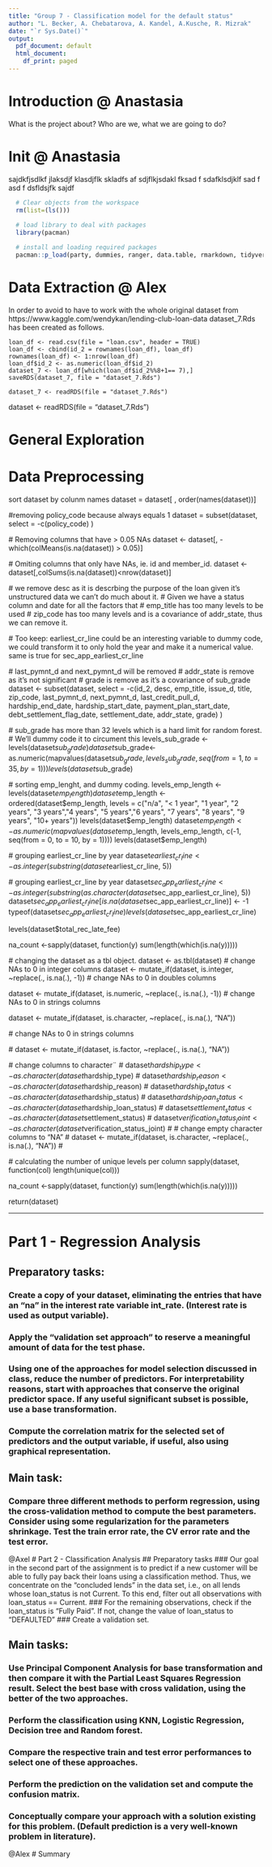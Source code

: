 ```yaml
---
title: "Group 7 - Classification model for the default status"
author: "L. Becker, A. Chebatarova, A. Kandel, A.Kusche, R. Mizrak"
date: "`r Sys.Date()`"
output:
  pdf_document: default
  html_document:
    df_print: paged
---
```


# Introduction @ Anastasia

What is the project about? Who are we, what we are going to do?


# Init @ Anastasia
sajdkfjsdlkf jlaksdjf klasdjflk skladfs
af sdjflkjsdakl fksad f
sdafklsdjklf sad
f asd
f dsfldsjfk sajdf
```r

  # Clear objects from the workspace
  rm(list=(ls()))
  
  # load library to deal with packages
  library(pacman)

  # install and loading required packages
  pacman::p_load(party, dummies, ranger, data.table, rmarkdown, tidyverse, caret, pls, corrplot, randomForest, foreach, plyr, tidyverse, magrittr, dplyr, tibble, doMC, pROC, class,MLmetrics, tree)
```
   

# Data Extraction @ Alex

In order to avoid to have to work with the whole original dataset from https://www.kaggle.com/wendykan/lending-club-loan-data
dataset_7.Rds has been created as follows.

``` 
loan_df <- read.csv(file = "loan.csv", header = TRUE)
loan_df <- cbind(id_2 = rownames(loan_df), loan_df)
rownames(loan_df) <- 1:nrow(loan_df)
loan_df$id_2 <- as.numeric(loan_df$id_2)
dataset_7 <- loan_df[which(loan_df$id_2%%8+1== 7),]
saveRDS(dataset_7, file = "dataset_7.Rds")

dataset_7 <- readRDS(file = "dataset_7.Rds")
```


  dataset <- readRDS(file = "dataset_7.Rds")
  
  
# General Exploration



# Data Preprocessing

sort dataset by colunm names
  dataset = dataset[ , order(names(dataset))]
  
  #removing policy_code because always equals 1
  dataset = subset(dataset, select = -c(policy_code) )
  
  
  # Removing columns that have > 0.05 NAs
  dataset <- dataset[, -which(colMeans(is.na(dataset)) > 0.05)]
  
  # Omiting columns that only have NAs, ie. id and member_id.
  dataset <- dataset[,colSums(is.na(dataset))<nrow(dataset)]
  
  # we remove desc as it is descrbing the purpose of the loan given it's unstructured data we can't do much about it.
  # Given we have a status column and date for all the factors that 
  # emp_title has too many levels to be used 
  # zip_code has too many levels and is a covariance of addr_state, thus we can remove it.
  
  # Too keep: earliest_cr_line could be an interesting variable to dummy code, we could transform it to only hold the year and make it a numerical value. same is true for sec_app_earliest_cr_line

  # last_pymnt_d and next_pymnt_d will be removed
  # addr_state is remove as it's not significant
  # grade is remove as it's a covariance of sub_grade
  dataset <- subset(dataset, select = -c(id_2, desc, emp_title, issue_d, title, zip_code, last_pymnt_d, next_pymnt_d, last_credit_pull_d, hardship_end_date, hardship_start_date, payment_plan_start_date, debt_settlement_flag_date, settlement_date, addr_state, grade) )

  # sub_grade has more than 32 levels which is a hard limit for random forest.
  # We'll dummy code it to circument this
  levels_sub_grade <- levels(dataset$sub_grade)
  dataset$sub_grade<- as.numeric(mapvalues(dataset$sub_grade, levels_sub_grade, seq(from = 1, to = 35, by = 1)))
  levels(dataset$sub_grade)
  
  # sorting emp_lenght, and dummy coding.
  levels_emp_length <- levels(dataset$emp_length)
  dataset$emp_length <- ordered(dataset$emp_length, levels = c("n/a", "< 1 year", "1 year", "2 years", "3 years","4 years", "5 years","6 years", "7 years", "8 years", "9 years", "10+ years"))
  levels(dataset$emp_length)
  dataset$emp_length <- as.numeric(mapvalues(dataset$emp_length, levels_emp_length, c(-1, seq(from = 0, to = 10, by = 1))))
  levels(dataset$emp_length)
  
  # grouping earliest_cr_line by year
  dataset$earliest_cr_line <- as.integer(substring(dataset$earliest_cr_line, 5))
  
  # grouping earliest_cr_line by year
  dataset$sec_app_earliest_cr_line <- as.integer(substring(as.character(dataset$sec_app_earliest_cr_line), 5))
  dataset$sec_app_earliest_cr_line[is.na(dataset$sec_app_earliest_cr_line)] <- -1
  typeof(dataset$sec_app_earliest_cr_line)
  levels(dataset$sec_app_earliest_cr_line)
  
  levels(dataset$total_rec_late_fee)
  
  na_count <-sapply(dataset, function(y) sum(length(which(is.na(y)))))
  
  # changing the dataset as a tbl object.
  dataset <- as.tbl(dataset)
  # change NAs to 0 in integer columns
  dataset <- mutate_if(dataset, is.integer, ~replace(., is.na(.), -1))
  # change NAs to 0 in doubles columns
  
  dataset <- mutate_if(dataset, is.numeric, ~replace(., is.na(.), -1))
  # change NAs to 0 in strings columns
  
  dataset <- mutate_if(dataset, is.character, ~replace(., is.na(.), "NA"))
  
  # change NAs to 0 in strings columns
  
  # dataset <- mutate_if(dataset, is.factor, ~replace(., is.na(.), "NA"))
  
  # change columns to character¨
  # dataset$hardship_type <- as.character(dataset$hardship_type)
  # dataset$hardship_reason <- as.character(dataset$hardship_reason)
  # dataset$hardship_status <- as.character(dataset$hardship_status)
  # dataset$hardship_loan_status <- as.character(dataset$hardship_loan_status)
  # dataset$settlement_status <- as.character(dataset$settlement_status)
  # dataset$verification_status_joint <- as.character(dataset$verification_status_joint)
  # 
  # change empty character columns to "NA"
  # 
  dataset <- mutate_if(dataset, is.character, ~replace(., is.na(.), "NA"))
  # 
  
  # calculating the number of unique levels per column
  sapply(dataset, function(col) length(unique(col)))
  
  na_count <-sapply(dataset, function(y) sum(length(which(is.na(y)))))
  
  return(dataset)



-----------
   
# Part 1 - Regression Analysis

## Preparatory tasks:
### Create a copy of your dataset, eliminating the entries that have an “na” in the interest rate variable int_rate. (Interest rate is used as output variable).
### Apply the “validation set approach” to reserve a meaningful amount of data for the test phase.
### Using one of the approaches for model selection discussed in class, reduce the number of predictors. For interpretability reasons, start with approaches that conserve the original predictor space. If any useful significant subset is possible, use a base transformation.
### Compute the correlation matrix for the selected set of predictors and the output variable, if useful, also using graphical representation.
 
## Main task:
### Compare three different methods to perform regression, using the cross-validation method to compute the best parameters. Consider using some regularization for the parameters shrinkage. Test the train error rate, the CV error rate and the test error.
  
   @Axel
# Part 2 - Classification Analysis
## Preparatory tasks
### Our goal in the second part of the assignment is to predict if a new customer will be able to fully pay back their loans using a classification method. Thus, we concentrate on the "concluded lends" in the data set, i.e., on all lends whose loan_status is not Current. To this end, filter out all observations with loan_status == Current.
### For the remaining observations, check if the loan_status is “Fully Paid”. If not, change the value of loan_status to “DEFAULTED”
### Create a validation set. 


## Main tasks:

### Use Principal Component Analysis for base transformation and then compare it with the Partial Least Squares Regression result. Select the best base with cross validation, using the better of the two approaches.
### Perform the classification using KNN, Logistic Regression, Decision tree and Random forest.
### Compare the respective train and test error performances to select one of these approaches.
### Perform the prediction on the validation set and compute the confusion matrix.
### Conceptually compare your approach with a solution existing for this problem. (Default prediction is a very well-known problem in literature).

 @Alex
# Summary 








